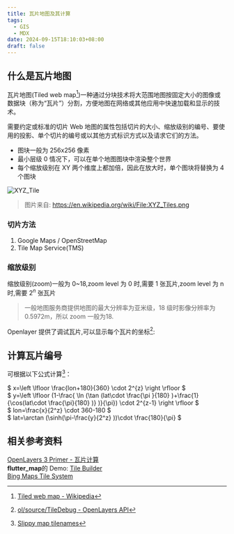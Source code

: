 ```yaml
---
title: 瓦片地图及其计算
tags:
  - GIS
  - MDX
date: 2024-09-15T18:10:03+08:00
draft: false
---
```


## 什么是瓦片地图

瓦片地图(Tiled web map[^1])一种通过分块技术将大范围地图按固定大小的图像或数据块（称为“瓦片”）分割，方便地图在网络或其他应用中快速加载和显示的技术。

需要约定或标准的切片 Web 地图的属性包括切片的大小、缩放级别的编号、要使用的投影、单个切片的编号或以其他方式标识方式以及请求它们的方法。

- 图块一般为 256x256 像素
- 最小层级 0 情况下，可以在单个地图图块中渲染整个世界
- 每个缩放级别在 XY 两个维度上都加倍，因此在放大时，单个图块将替换为 4 个图块

![XYZ_Tile](https://drive.liuxs.pro/api/raw/?path=/Images/blog/XYZ_Tiles.png)
> 图片来自: https://en.wikipedia.org/wiki/File:XYZ_Tiles.png


### 切片方法

1. Google Maps / OpenStreetMap
2. Tile Map Service(TMS)

### 缩放级别

缩放级别(zoom)一般为 0~18,zoom level 为 0 时,需要 1 张瓦片,zoom level 为 n 时,需要 $2^n$ 张瓦片

> 一般地图服务商提供地图的最大分辨率为亚米级，18 级时影像分辨率为 0.5972m，所以 zoom 一般为18.

Openlayer 提供了调试瓦片,可以显示每个瓦片的坐标[^2]:


<Map client:load />

## 计算瓦片编号

可根据以下公式计算[^3]：

$ x=\left \lfloor \frac{lon+180}{360} \cdot 2^{z} \right \rfloor $  
$ y=\left \lfloor (1-\frac{ \ln (\tan (lat\cdot \frac{\pi }{180} )+\frac{1}{\cos(lat\cdot \frac{\pi}{180} )} )}{\pi}) \cdot 2^{z-1} \right \rfloor $  
$ lon=\frac{x}{2^z} \cdot 360-180 $  
$ lat=\arctan (\sinh(\pi-\frac{y}{2^z} ))\cdot \frac{180}{\pi} $


<TileCalc client:load />

## 相关参考资料

[OpenLayers 3 Primer - 瓦片计算](http://primer.openlayers.cn/ol3-primer/ch06/06-02.html)  
**flutter_map**的 Demo: [Tile Builder](https://demo.fleaflet.dev/tile_builder)  
[Bing Maps Tile System](https://learn.microsoft.com/en-us/bingmaps/articles/bing-maps-tile-system)

[^1]: [Tiled web map - Wikipedia](https://en.wikipedia.org/wiki/Tiled_web_map)
[^2]: [ol/source/TileDebug - OpenLayers API](https://openlayers.org/en/latest/apidoc/module-ol_source_TileDebug-TileDebug.html)
[^3]: [Slippy map tilenames](https://wiki.openstreetmap.org/wiki/Slippy_map_tilenames)
